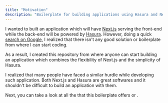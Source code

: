 ```yaml
---
title: "Motivation"
description: "Boilerplate for building applications using Hasura and Next.js."
---
```


I wanted to built an application which will have [Next.js](http://nextjs.org/) serving the front-end while the back-end will be powered by [Hasura](https://hasura.io/). However, doing a quick [search on Google](https://www.google.com/search?rlz=1C5CHFA_enIN884IN884&sxsrf=ALeKk00n-5Lebdi67WuA-L5kdCoJAjmY5A%3A1610508668192&ei=fGn-X6aPC5uQ4-EP0--VuA4&q=hasura+next.js+boilerplate&oq=hasura+next.js+boilerplate&gs_lcp=CgZwc3ktYWIQAzoECAAQRzoJCAAQyQMQFhAeOgUIIRCgAToECCEQFToHCCEQChCgAVCVHVjIPGDRQGgAcAJ4AIAB1QGIAcIPkgEGMC4xMy4xmAEAoAEBqgEHZ3dzLXdpesgBCMABAQ&sclient=psy-ab&ved=0ahUKEwimvcyo_JfuAhUbyDgGHdN3BecQ4dUDCA0&uact=5), I realized that there isn't any good solution or boilerplate from where I can start coding.

As a result, I created this repository from where anyone can start building an application which combines the flexibility of Next.js and the simplicity of Hasura.

I realized that many people have faced a similar hurdle while developing such application. Both Next.js and Hasura are great softwares and it shouldn't be difficult to build an application with them.

Next, you can take a look at all the <Link href="/docs/nextjs-hasura-boilerplate/03-features" text="features" /> that this boilerplate offers or <Link
  href="/docs/nextjs-hasura-boilerplate/04-getting-started"
  text="check out how to create a real-time application"
/>
.
